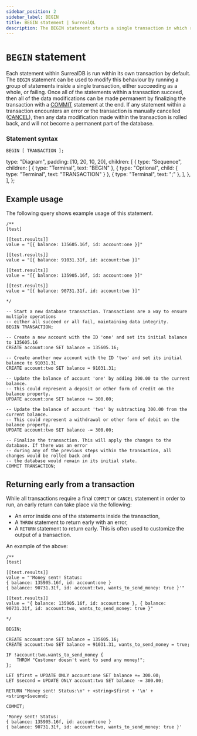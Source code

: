 ```yaml
---
sidebar_position: 2
sidebar_label: BEGIN
title: BEGIN statement | SurrealQL
description: The BEGIN statement starts a single transaction in which run multiple statements can be run, either succeeding as a whole, or failing.
---
```


# `BEGIN` statement

Each statement within SurrealDB is run within its own transaction by default. The `BEGIN` statement can be used to modify this behaviour by running a group of statements inside a single transaction, either succeeding as a whole, or failing. Once all of the statements within a transaction succeed, then all of the data modifications can be made permanent by finalizing the transaction with a [COMMIT](/docs/surrealql/statements/commit) statement at the end. If any statement within a transaction encounters an error or the transaction is manually cancelled ([CANCEL](/docs/surrealql/statements/cancel)), then any data modification made within the transaction is rolled back, and will not become a permanent part of the database.

### Statement syntax


<Tabs syncKey="begin-statement">
  <TabItem label="SurrealQL Syntax">

```syntax title="SurrealQL Syntax"
BEGIN [ TRANSACTION ];
```

  </TabItem>
  <TabItem label="Railroad Diagram">

  type: "Diagram",
  padding: [10, 20, 10, 20],
  children: [
    {
      type: "Sequence",
      children: [
        { type: "Terminal", text: "BEGIN" },
        { type: "Optional", child: { type: "Terminal", text: "TRANSACTION" } },
        { type: "Terminal", text: ";" },
      ],
    },
  ],
};

<RailroadDiagram ast={beginAst} className="my-6" />

  </TabItem>
</Tabs>

## Example usage

The following query shows example usage of this statement.

```surql
/**
[test]

[[test.results]]
value = "[{ balance: 135605.16f, id: account:one }]"

[[test.results]]
value = "[{ balance: 91031.31f, id: account:two }]"

[[test.results]]
value = "[{ balance: 135905.16f, id: account:one }]"

[[test.results]]
value = "[{ balance: 90731.31f, id: account:two }]"

*/

-- Start a new database transaction. Transactions are a way to ensure multiple operations
-- either all succeed or all fail, maintaining data integrity.
BEGIN TRANSACTION;

-- Create a new account with the ID 'one' and set its initial balance to 135605.16
CREATE account:one SET balance = 135605.16;

-- Create another new account with the ID 'two' and set its initial balance to 91031.31
CREATE account:two SET balance = 91031.31;

-- Update the balance of account 'one' by adding 300.00 to the current balance.
-- This could represent a deposit or other form of credit on the balance property.
UPDATE account:one SET balance += 300.00;

-- Update the balance of account 'two' by subtracting 300.00 from the current balance.
-- This could represent a withdrawal or other form of debit on the balance property.
UPDATE account:two SET balance -= 300.00;

-- Finalize the transaction. This will apply the changes to the database. If there was an error
-- during any of the previous steps within the transaction, all changes would be rolled back and
-- the database would remain in its initial state.
COMMIT TRANSACTION;
```

## Returning early from a transaction

While all transactions require a final `COMMIT` or `CANCEL` statement in order to run, an early return can take place via the following:

* An error inside one of the statements inside the transaction,
* A `THROW` statement to return early with an error,
* A `RETURN` statement to return early. This is often used to customize the output of a transaction.

An example of the above:

```surql
/**
[test]

[[test.results]]
value = "'Money sent! Status:
{ balance: 135905.16f, id: account:one }
{ balance: 90731.31f, id: account:two, wants_to_send_money: true }'"

[[test.results]]
value = "{ balance: 135905.16f, id: account:one }, { balance: 90731.31f, id: account:two, wants_to_send_money: true }"

*/

BEGIN;

CREATE account:one SET balance = 135605.16;
CREATE account:two SET balance = 91031.31, wants_to_send_money = true;

IF !account:two.wants_to_send_money {
    THROW "Customer doesn't want to send any money!";
};

LET $first = UPDATE ONLY account:one SET balance += 300.00;
LET $second = UPDATE ONLY account:two SET balance -= 300.00;

RETURN "Money sent! Status:\n" + <string>$first + '\n' + <string>$second;

COMMIT;
```

```surql title="Output"
'Money sent! Status:
{ balance: 135905.16f, id: account:one }
{ balance: 90731.31f, id: account:two, wants_to_send_money: true }'
```